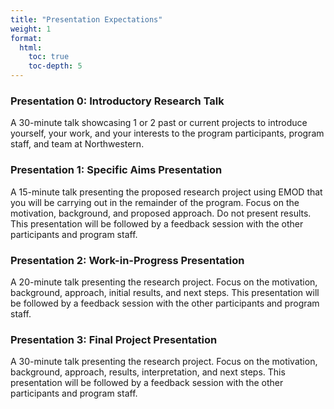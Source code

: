 ```yaml
---
title: "Presentation Expectations"
weight: 1 
format: 
  html: 
    toc: true
    toc-depth: 5
---
```



### Presentation 0: Introductory Research Talk

A 30-minute talk showcasing 1 or 2 past or current projects to introduce yourself, your work, and your interests to the program participants, program staff, and team at Northwestern.

### Presentation 1: Specific Aims Presentation

A 15-minute talk presenting the proposed research project using EMOD that you will be carrying out in the remainder of the program. Focus on the motivation, background, and proposed approach. Do not present results. This presentation will be followed by a feedback session with the other participants and program staff.

### Presentation 2: Work-in-Progress Presentation

A 20-minute talk presenting the research project. Focus on the motivation, background, approach, initial results, and next steps. This presentation will be followed by a feedback session with the other participants and program staff.

### Presentation 3: Final Project Presentation

A 30-minute talk presenting the research project. Focus on the motivation, background, approach, results, interpretation, and next steps. This presentation will be followed by a feedback session with the other participants and program staff.
